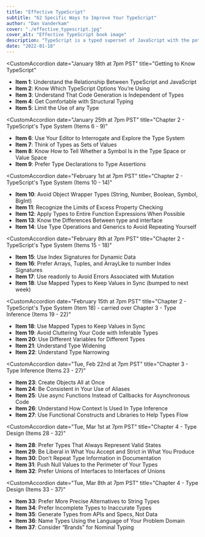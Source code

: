 ```yaml
---
title: "Effective TypeScript"
subtitle: "62 Specific Ways to Improve Your TypeScript"
author: "Dan Vanderkam"
cover: "./effective_typescript.jpg"
cover_alt: "Effective TypeScript book image"
description: "TypeScript is a typed superset of JavaScript with the potential to solve many of the headaches for which JavaScript is famous. But TypeScript has a learning curve of its own, and understanding how to use it effectively can take time. This book guides you through 62 specific ways to improve your use of TypeScript."
date: "2022-01-18"
---
```


<CustomAccordion 
  date="January 18th at 7pm PST"
  title="Getting to Know TypeScript"
>

- **Item 1**: Understand the Relationship Between TypeScript and JavaScript
- **Item 2**: Know Which TypeScript Options You’re Using
- **Item 3**: Understand That Code Generation is Independent of Types
- **Item 4**: Get Comfortable with Structural Typing
- **Item 5**: Limit the Use of any Type

</CustomAccordion>

<CustomAccordion 
  date="January 25th at 7pm PST"
  title="Chapter 2 - TypeScript's Type System (Items 6 - 9)"
>

- **Item 6**: Use Your Editor to Interrogate and Explore the Type System
- **Item 7**: Think of Types as Sets of Values
- **Item 8**: Know How to Tell Whether a Symbol Is in the Type Space or Value Space
- **Item 9**: Prefer Type Declarations to Type Assertions

</CustomAccordion>

<CustomAccordion 
  date="February 1st at 7pm PST"
  title="Chapter 2 - TypeScript's Type System (Items 10 - 14)"
>

- **Item 10**: Avoid Object Wrapper Types (String, Number, Boolean, Symbol, BigInt)
- **Item 11**: Recognize the Limits of Excess Property Checking
- **Item 12**: Apply Types to Entire Function Expressions When Possible
- **Item 13**: Know the Differences Between type and interface
- **Item 14**: Use Type Operations and Generics to Avoid Repeating Yourself

</CustomAccordion>

<CustomAccordion 
  date="February 8th at 7pm PST"
  title="Chapter 2 - TypeScript's Type System (Items 15 - 18)"
>

- **Item 15**: Use Index Signatures for Dynamic Data
- **Item 16**: Prefer Arrays, Tuples, and ArrayLike to number Index Signatures
- **Item 17**: Use readonly to Avoid Errors Associated with Mutation
- **Item 18**: Use Mapped Types to Keep Values in Sync (bumped to next week)

</CustomAccordion>

<CustomAccordion 
  date="February 15th at 7pm PST"
  title="Chapter 2 - TypeScript's Type System (Item 18) - carried over Chapter 3 - Type Inference (Items 19 - 22)"
>

- **Item 18**: Use Mapped Types to Keep Values in Sync
- **Item 19**: Avoid Cluttering Your Code with Inferable Types
- **Item 20**: Use Different Variables for Different Types
- **Item 21**: Understand Type Widening
- **Item 22**: Understand Type Narrowing

</CustomAccordion>

<CustomAccordion 
  date="Tue, Feb 22nd at 7pm PST"
  title="Chapter 3 - Type Inference (Items 23 - 27)"
>

- **Item 23**: Create Objects All at Once
- **Item 24**: Be Consistent in Your Use of Aliases
- **Item 25**: Use async Functions Instead of Callbacks for Asynchronous Code
- **Item 26**: Understand How Context Is Used In Type Inference
- **Item 27**: Use Functional Constructs and Libraries to Help Types Flow

</CustomAccordion>

<CustomAccordion 
  date="Tue, Mar 1st at 7pm PST"
  title="Chapter 4 - Type Design (Items 28 - 32)"
>

- **Item 28**: Prefer Types That Always Represent Valid States
- **Item 29**: Be Liberal in What You Accept and Strict in What You Produce
- **Item 30**: Don’t Repeat Type Information in Documentation
- **Item 31**: Push Null Values to the Perimeter of Your Types
- **Item 32**: Prefer Unions of Interfaces to Interfaces of Unions

</CustomAccordion>

<CustomAccordion 
  date="Tue, Mar 8th at 7pm PST"
  title="Chapter 4 - Type Design (Items 33 - 37)"
>

- **Item 33**: Prefer More Precise Alternatives to String Types
- **Item 34**: Prefer Incomplete Types to Inaccurate Types
- **Item 35**: Generate Types from APIs and Specs, Not Data
- **Item 36**: Name Types Using the Language of Your Problem Domain
- **Item 37**: Consider “Brands” for Nominal Typing

</CustomAccordion>
